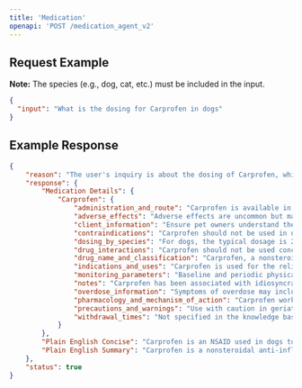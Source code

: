 ```yaml
---
title: 'Medication'
openapi: 'POST /medication_agent_v2'
---
```


## Request Example

**Note:** The species (e.g., dog, cat, etc.) must be included in the input.

```json
{
  "input": "What is the dosing for Carprofen in dogs"
}
```


## Example Response
```json
{
    "reason": "The user's inquiry is about the dosing of Carprofen, which is a medication used in veterinary medicine for dogs. This is directly relevant to veterinary medicine medication.",
    "response": {
        "Medication Details": {
            "Carprofen": {
                "administration_and_route": "Carprofen is available in tablet form and is administered orally. It can be given with or without food, but administering with food may reduce the risk of gastrointestinal upset.",
                "adverse_effects": "Adverse effects are uncommon but may include gastrointestinal issues (vomiting, diarrhea, inappetence), lethargy, and in rare cases, hepatocellular damage or renal disease. Other potential effects include neurologic, hematologic, dermatologic, and hypersensitivity reactions.",
                "client_information": "Ensure pet owners understand the importance of adhering to the prescribed dosage and administration schedule. Advise them to monitor for any signs of adverse effects and to keep the medication out of reach of children and other animals.",
                "contraindications": "Carprofen should not be used in dogs with known hypersensitivity to the drug, or in dogs with pre-existing liver or kidney disease, bleeding disorders, or gastrointestinal ulcers.",
                "dosing_by_species": "For dogs, the typical dosage is 2.2 mg/kg (1 mg/lb) given orally twice daily or 4.4 mg/kg (2 mg/lb) once daily. The exact dosage may vary based on the specific condition being treated and the individual dog's response.",
                "drug_interactions": "Carprofen should not be used concurrently with other NSAIDs or corticosteroids due to increased risk of gastrointestinal ulceration. Caution is advised when used with other medications that affect renal function.",
                "drug_name_and_classification": "Carprofen, a nonsteroidal anti-inflammatory drug (NSAID). Trade names include Rimadyl, Novox, and Vetprofen.",
                "indications_and_uses": "Carprofen is used for the relief of pain and inflammation associated with osteoarthritis and for the management of postoperative pain in dogs.",
                "monitoring_parameters": "Baseline and periodic physical examinations, complete blood count (CBC), serum chemistry panel with electrolytes, and urinalysis are recommended to monitor for potential adverse effects.",
                "notes": "Carprofen has been associated with idiosyncratic hepatotoxicity, particularly in Labrador Retrievers, although this breed is commonly treated with the drug. The incidence of hepatopathy is low, approximately 0.05% or less.",
                "overdose_information": "Symptoms of overdose may include gastrointestinal distress, renal failure, and hepatotoxicity. Treatment involves immediate discontinuation of the drug, supportive care, and symptomatic treatment.",
                "pharmacology_and_mechanism_of_action": "Carprofen works by inhibiting cyclooxygenase (COX) enzymes, which are involved in the synthesis of prostaglandins. Prostaglandins are mediators of inflammation and pain, so their inhibition results in reduced inflammation and analgesia.",
                "precautions_and_warnings": "Use with caution in geriatric dogs or those with pre-existing conditions such as dehydration, renal or hepatic insufficiency. The safety of carprofen in pregnant, breeding, or lactating dogs has not been established.",
                "withdrawal_times": "Not specified in the knowledge base"
            }
        },
        "Plain English Concise": "Carprofen is an NSAID used in dogs to relieve pain and inflammation from osteoarthritis and postoperative pain, dosed at 2.2 mg/kg twice daily or 4.4 mg/kg once daily. Avoid use in dogs with liver or kidney disease, and monitor for gastrointestinal or hepatic adverse effects.",
        "Plain English Summary": "Carprofen is a nonsteroidal anti-inflammatory drug (NSAID) used in dogs to alleviate pain and inflammation associated with osteoarthritis and to manage postoperative pain. The typical dosage for dogs is 2.2 mg/kg administered orally twice daily or 4.4 mg/kg once daily, with adjustments made based on individual patient needs. It should not be used in dogs with known hypersensitivity, liver or kidney disease, or bleeding disorders, and caution is advised in geriatric or compromised dogs. Adverse effects, though uncommon, may include gastrointestinal issues and, rarely, hepatocellular damage, with Labrador Retrievers potentially at increased risk for idiosyncratic hepatotoxicity. Monitoring with regular physical exams and lab work is recommended, and concurrent use with other NSAIDs or corticosteroids should be avoided to prevent gastrointestinal complications."
    },
    "status": true
}

